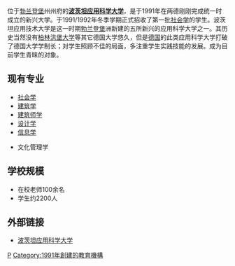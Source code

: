 位于[[勃兰登堡|勃兰登堡]]州州府的'''[[波茨坦|波茨坦]][[应用科学大学|应用科学大学]]'''，是于1991年在两德刚刚完成统一时成立的新兴大学。于1991/1992年冬季学期正式招收了第一批[[社会学|社会学]]的学生。波茨坦应用技术大学是这一时期[[勃兰登堡|勃兰登堡]]洲新建的五所新兴的应用科学大学之一。其历史当然没有[[柏林洪堡大学|柏林洪堡大学]]等其它德国大学悠久，但是[[德国|德国]]的此类应用科学大学打破了德国大学学制长；对学生照顾不佳的局面，多注重学生实践技能的发展。成为目前学生青睐的对象。

== 现有专业 ==
* [[社会学|社会学]]
* [[建筑学|建筑学]]
* [[建筑师学|建筑师学]]
* [[设计学|设计学]]
* [[信息学|信息学]]

* 文化管理学

== 学校规模 ==
* 在校老师100余名
* 学生约2200人

== 外部链接 ==
* [http://www.fh-potsdam.de 波茨坦应用科学大学] {{Wayback|url=http://www.fh-potsdam.de/ |date=20090323045056 }}

{{Univ-stub}}
[[Category:德國大學|P]]
[[Category:1991年創建的教育機構|Category:1991年創建的教育機構]]